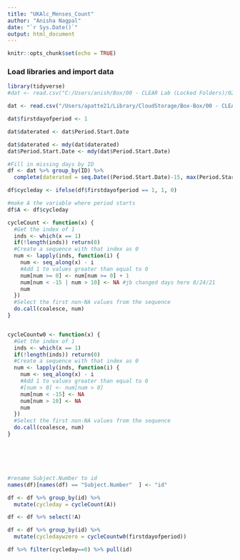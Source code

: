 ```yaml
---
title: "UKAlc_Menses_Count"
author: "Anisha Nagpal"
date: "`r Sys.Date()`"
output: html_document
---
```


```r
knitr::opts_chunk$set(echo = TRUE)
```

### Load libraries and import data

```r
library(tidyverse)
#dat <- read.csv("C:/Users/anish/Box/00 - CLEAR Lab (Locked Folders)/02 - Data Management, Analysis, and Papers/Studies_Projects/UKALC/02_datasets/UKALC_DAILY/01_raw_data/Period Start Dates.csv")

dat <- read.csv("/Users/apatte21/Library/CloudStorage/Box-Box/00 - CLEAR Lab (Locked Folders)/02 - Data Management, Analysis, and Papers/Studies_Projects/UKALC/02_datasets/UKALC_DAILY/01_raw_data/Period Start Dates.csv")
```

```r

dat$firstdayofperiod <- 1

dat$daterated <- dat$Period.Start.Date

dat$daterated <- mdy(dat$daterated)
dat$Period.Start.Date <- mdy(dat$Period.Start.Date)

#Fill in missing days by ID 
df <- dat %>% group_by(ID) %>%
  complete(daterated = seq.Date((Period.Start.Date)-15, max(Period.Start.Date)+14, by = "day"))

df$cycleday <- ifelse(df$firstdayofperiod == 1, 1, 0)

#make A the variable where period starts
df$A <- df$cycleday

cycleCount <- function(x) {
  #Get the index of 1
  inds <- which(x == 1)
  if(!length(inds)) return(0) 
  #Create a sequence with that index as 0
  num <- lapply(inds, function(i) {
    num <- seq_along(x) - i
    #Add 1 to values greater than equal to 0
    num[num >= 0] <- num[num >= 0] + 1
    num[num < -15 | num > 10] <- NA #jb changed days here 8/24/21
    num
  })
  #Select the first non-NA values from the sequence
  do.call(coalesce, num)
}


cycleCountw0 <- function(x) {
  #Get the index of 1
  inds <- which(x == 1)
  if(!length(inds)) return(0) 
  #Create a sequence with that index as 0
  num <- lapply(inds, function(i) {
    num <- seq_along(x) - i
    #Add 1 to values greater than equal to 0
    #[num > 0] <- num[num > 0] 
    num[num < -15] <- NA
    num[num > 10] <- NA
    num
  })
  #Select the first non-NA values from the sequence
  do.call(coalesce, num)
}






#rename Subject.Number to id 
names(df)[names(df) == "Subject.Number"  ] <- "id"

df <- df %>% group_by(id) %>% 
  mutate(cycleday = cycleCount(A))

df <- df %>% select(!A)

df <- df %>% group_by(id) %>% 
  mutate(cycledaywzero = cycleCountw0(firstdayofperiod))

df %>% filter(cycleday==0) %>% pull(id)

```



